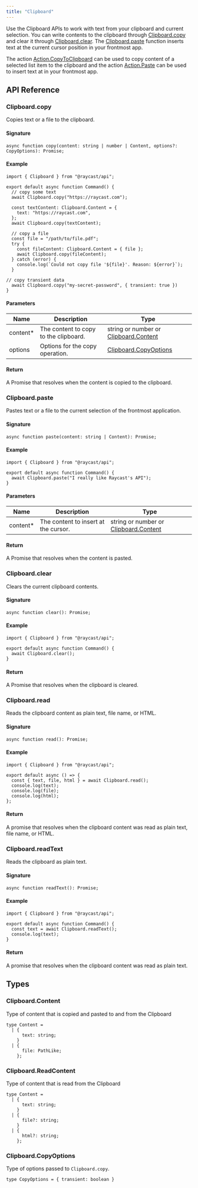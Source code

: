 ```yaml
---
title: "Clipboard"
---
```


Use the Clipboard APIs to work with text from your clipboard and current selection. You can write contents to the clipboard through [Clipboard.copy](/api-reference/clipboard#clipboard.copy) and clear it through [Clipboard.clear](/api-reference/clipboard#clipboard.clear). The [Clipboard.paste](/api-reference/clipboard#clipboard.paste) function inserts text at the current cursor position in your frontmost app.

The action [Action.CopyToClipboard](/api-reference/user-interface/actions#action.copytoclipboard) can be used to copy content of a selected list item to the clipboard and the action [Action.Paste](/api-reference/user-interface/actions#action.paste) can be used to insert text at in your frontmost app.

## API Reference

### Clipboard.copy

Copies text or a file to the clipboard.

#### Signature

```
async function copy(content: string | number | Content, options?: CopyOptions): Promise;
```

#### Example

```
import { Clipboard } from "@raycast/api";

export default async function Command() {
  // copy some text
  await Clipboard.copy("https://raycast.com");

  const textContent: Clipboard.Content = {
    text: "https://raycast.com",
  };
  await Clipboard.copy(textContent);

  // copy a file
  const file = "/path/to/file.pdf";
  try {
    const fileContent: Clipboard.Content = { file };
    await Clipboard.copy(fileContent);
  } catch (error) {
    console.log(`Could not copy file '${file}'. Reason: ${error}`);
  }

// copy transient data
  await Clipboard.copy("my-secret-password", { transient: true })
}
```

#### Parameters

| Name      | Description                           | Type                                                                                 |
| --------- | ------------------------------------- | ------------------------------------------------------------------------------------ |
| content\* | The content to copy to the clipboard. | string or number or [Clipboard.Content](/api-reference/clipboard#clipboard.content) |
| options   | Options for the copy operation.       | [Clipboard.CopyOptions](/api-reference/clipboard#clipboard.copyoptions)            |

#### Return

A Promise that resolves when the content is copied to the clipboard.

### Clipboard.paste

Pastes text or a file to the current selection of the frontmost application.

#### Signature

```
async function paste(content: string | Content): Promise;
```

#### Example

```
import { Clipboard } from "@raycast/api";

export default async function Command() {
  await Clipboard.paste("I really like Raycast's API");
}
```

#### Parameters

| Name      | Description                          | Type                                                                                 |
| --------- | ------------------------------------ | ------------------------------------------------------------------------------------ |
| content\* | The content to insert at the cursor. | string or number or [Clipboard.Content](/api-reference/clipboard#clipboard.content) |

#### Return

A Promise that resolves when the content is pasted.

### Clipboard.clear

Clears the current clipboard contents.

#### Signature

```
async function clear(): Promise;
```

#### Example

```
import { Clipboard } from "@raycast/api";

export default async function Command() {
  await Clipboard.clear();
}
```

#### Return

A Promise that resolves when the clipboard is cleared.

### Clipboard.read

Reads the clipboard content as plain text, file name, or HTML.

#### Signature

```
async function read(): Promise;
```

#### Example

```
import { Clipboard } from "@raycast/api";

export default async () => {
  const { text, file, html } = await Clipboard.read();
  console.log(text);
  console.log(file);
  console.log(html);
};
```

#### Return

A promise that resolves when the clipboard content was read as plain text, file name, or HTML.

### Clipboard.readText

Reads the clipboard as plain text.

#### Signature

```
async function readText(): Promise;
```

#### Example

```
import { Clipboard } from "@raycast/api";

export default async function Command() {
  const text = await Clipboard.readText();
  console.log(text);
}
```

#### Return

A promise that resolves when the clipboard content was read as plain text.

## Types

### Clipboard.Content

Type of content that is copied and pasted to and from the Clipboard

```
type Content =
  | {
      text: string;
    }
  | {
      file: PathLike;
    };
```

### Clipboard.ReadContent

Type of content that is read from the Clipboard

```
type Content =
  | {
      text: string;
    }
  | {
      file?: string;
    }
  | {
      html?: string;
    };
```

### Clipboard.CopyOptions

Type of options passed to `Clipboard.copy`.

```
type CopyOptions = { transient: boolean }
```